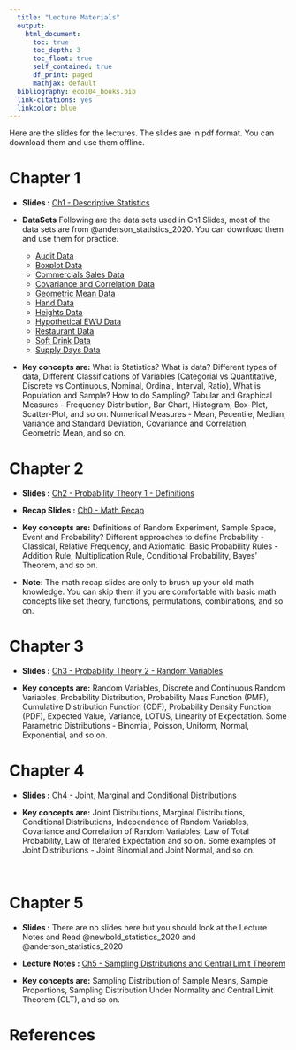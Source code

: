 ```yaml
---
  title: "Lecture Materials"
  output: 
    html_document:
      toc: true
      toc_depth: 3
      toc_float: true
      self_contained: true
      df_print: paged
      mathjax: default
  bibliography: eco104_books.bib  
  link-citations: yes
  linkcolor: blue
---
```

  


Here are the slides for the lectures. The slides are in pdf format. You can download them and use them offline.

# Chapter 1

- **Slides :** [Ch1 - Descriptive Statistics](slides/Ch1/01_desc_stats.pdf)
- **DataSets** Following are the data sets used in Ch1 Slides, most of the data sets are from @anderson_statistics_2020. You can download them and use them for practice.

  - [Audit Data](slides/Ch1/data_sets/Audit.xlsx)
  - [Boxplot Data](slides/Ch1/data_sets/Boxplot_Data.xlsx)
  - [Commercials Sales Data](slides/Ch1/data_sets/Commercials_Sales.xlsx)
  - [Covariance and Correlation Data](slides/Ch1/data_sets/Cov_Corr_Data.xlsx)
  - [Geometric Mean Data](slides/Ch1/data_sets/GeomMean.xlsx)
  - [Hand Data](slides/Ch1/data_sets/HandData.xlsx)
  - [Heights Data](slides/Ch1/data_sets/Heights.xlsx)
  - [Hypothetical EWU Data](slides/Ch1/data_sets/Hypothetical_EWU_Data.xlsx)
  - [Restaurant Data](slides/Ch1/data_sets/Restaurant.xlsx)
  - [Soft Drink Data](slides/Ch1/data_sets/SoftDrink.xlsx)
  - [Supply Days Data](slides/Ch1/data_sets/Supply_Days.xlsx)
  
- **Key concepts are:** What is Statistics? What is data? Different types of data, Different Classifications of Variables (Categorial vs Quantitative, Discrete vs Continuous, Nominal, Ordinal, Interval, Ratio), What is Population and Sample? How to do Sampling? Tabular and Graphical Measures - Frequency Distribution, Bar Chart, Histogram, Box-Plot, Scatter-Plot, and so on. Numerical Measures - Mean, Pecentile, Median, Variance and Standard Deviation, Covariance and Correlation, Geometric Mean, and so on.


# Chapter 2

- **Slides :** [Ch2 - Probability Theory 1 - Definitions](slides/Ch2/02_prob_theory_1.pdf) 
- **Recap Slides :** [Ch0 - Math Recap](slides/Ch2/00_math_recap_1.pdf)


- **Key concepts are:** Definitions of Random Experiment, Sample Space, Event and Probability? Different approaches to define Probability - Classical, Relative Frequency, and Axiomatic. Basic Probability Rules - Addition Rule, Multiplication Rule, Conditional Probability, Bayes' Theorem, and so on.

- **Note:** The math recap slides are only to brush up your old math knowledge. You can skip them if you are comfortable with basic math concepts like set theory, functions, permutations, combinations, and so on.

# Chapter 3

- **Slides :** [Ch3 - Probability Theory 2 - Random Variables](slides/Ch3/03_prob_theory_2.pdf)

- **Key concepts are:** Random Variables, Discrete and Continuous Random Variables, Probability Distribution, Probability Mass Function (PMF), Cumulative Distribution Function (CDF), Probability Density Function (PDF), Expected Value, Variance, LOTUS, Linearity of Expectation. Some Parametric Distributions - Binomial, Poisson, Uniform, Normal, Exponential, and so on.


# Chapter 4

- **Slides :** [Ch4 - Joint, Marginal and Conditional Distributions](slides/Ch4/04_prob_theory_3.pdf)

- **Key concepts are:** Joint Distributions, Marginal Distributions, Conditional Distributions, Independence of Random Variables, Covariance and Correlation of Random Variables, Law of Total Probability, Law of Iterated Expectation and so on. Some examples of Joint Distributions - Joint Binomial and Joint Normal, and so on.

<br>

# Chapter 5

- **Slides :** There are no slides here but you should look at the Lecture Notes and Read @newbold_statistics_2020 and @anderson_statistics_2020

- **Lecture Notes :** [Ch5 - Sampling Distributions and Central Limit Theorem](slides/Ch4/Notes_Ch5_SamplingDist.pdf)

- **Key concepts are:** Sampling Distribution of Sample Means, Sample Proportions, Sampling Distribution Under Normality and Central Limit Theorem (CLT), and so on.

# **References**

<div id="refs"></div>

<div style="height:10cm;"></div>



